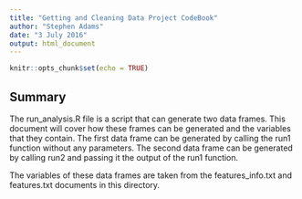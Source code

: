 ```yaml
---
title: "Getting and Cleaning Data Project CodeBook"
author: "Stephen Adams"
date: "3 July 2016"
output: html_document
---
```


```r
knitr::opts_chunk$set(echo = TRUE)
```

## Summary

The run_analysis.R file is a script that can generate two data frames. This document will cover how these frames can be generated and the variables that they contain. The first data frame can be generated by calling the run1 function without any parameters. The second data frame can be generated by calling run2 and passing it the output of the run1 function.

The variables of these data frames are taken from the features_info.txt and features.txt documents in this directory.

<!-- 
## R Markdown

This is an R Markdown document. Markdown is a simple formatting syntax for authoring HTML, PDF, and MS Word documents. For more details on using R Markdown see <http://rmarkdown.rstudio.com>.

When you click the **Knit** button a document will be generated that includes both content as well as the output of any embedded R code chunks within the document. You can embed an R code chunk like this:

```r
summary(cars)
```

## Including Plots

You can also embed plots, for example:

```r
plot(pressure)
```

Note that the `echo = FALSE` parameter was added to the code chunk to prevent printing of the R code that generated the plot.
-->

